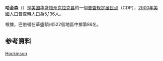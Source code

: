 {{Infobox settlement
|name                     = 哈金森
|official_name            = Hockinson, Washington
|native_name              = Hockinson{{en}}
|settlement_type          = [[普查规定居民点|CDP]]
|nickname                 = 
|motto                    = 

<!-- 圖片 -->
|image_skyline            = 
|imagesize                = 
|image_caption            = 
|image_flag               = 
|image_seal               = 

<!-- 地圖 -->
|image_map = Clark_County_Washington_Incorporated_and_Unincorporated_areas_Hockinson_Highlighted.svg
|mapsize                  = 250px
|map_caption              = 哈金森位置圖
|image_map1               = 
|mapsize1                 = 
|map_caption1             = 

<!-- 行政區 -->
|subdivision_type         = [[國家|國家]]
|subdivision_name         = {{USA}}
|subdivision_type1        = [[美国州份|州]]
|subdivision_name1        = [[華盛頓州|華盛頓州]]
|subdivision_type2        = [[华盛顿州行政区划|郡]]
|subdivision_name2        = [[克拉克县_(华盛顿州)|克拉克县]]

<!-- 政府 -->
|government_footnotes     = 
|government_type          = 
|leader_title             = 
|leader_name              = 
|leader_title1            = 
|leader_name1             = 
|established_title        = 
|established_date         = 

<!-- 地區 -->
|unit_pref  =  
|area_footnotes           = 
|area_magnitude           = 
|area_total_km2           = 43.1
|area_land_km2            = 43.1
|area_water_km2           = 0.0
|area_total_sq_mi         = 16.6
|area_land_sq_mi          = 16.6
|area_water_sq_mi         = 0.0

<!-- 人口 -->
|population_as_of         = [[2000年美國人口普查|2000年]]
|population_footnotes     = 
|population_total         = 5136
|population_density_km2   = 119.1
|population_density_sq_mi = 308.5

<!-- 基本資料 -->
|timezone                 = [[太平洋時區|PST]]
|utc_offset               = -8
|timezone_DST             = PDT
|utc_offset_DST           = -7
|elevation_footnotes      =
|elevation_m              = 94
|elevation_ft             = 308
|coordinates_display      = inline,title
|coordinates_type         = region:US_type:city
|latd = 45 |latm = 44 |lats = 41 |latNS = N
|longd = 122 |longm = 28 |longs = 26 |longEW = W

<!-- 其它 -->
|postal_code_type         = 
|postal_code              = 
|area_code                = 
|blank_name               = [[聯邦資訊處理標準|FIPS碼]]
|blank_info               = 53-31530{{GR|2}}
|blank1_name              = [[地名資訊系統|GNIS]]編號
|blank1_info              = 1520828{{GR|3}}
|website                  = 
|footnotes                = 
}}
'''哈金森'''（{{lang-en|'''Hockinson'''}}）是[[美国|美国]][[华盛顿州|华盛顿州]][[克拉克县_(华盛顿州)|克拉克县]]的一個[[普查规定居民点|普查规定居民点]]（CDP），[[2000年美國人口普查|2000年美國人口普查]]時人口為5,136人。

根據{{link-en|華盛頓州地區人均所得|Washington locations by per capita income}}，巴伯頓在華盛頓州522個地區中排第86名。

== 参考資料 ==
{{reflist}}

{{Clark County, Washington}}

[[category:华盛顿州普查规定居民点|Hockinson]]